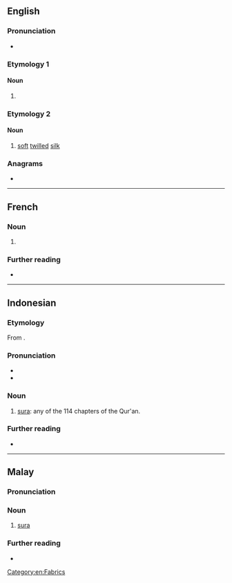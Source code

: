{{also|şurah}}
==English==

===Pronunciation===
* {{rhymes|en|ʊəɹə|s=2}}

===Etymology 1===

====Noun====
{{en-noun|s|suwar}}

# {{alternative spelling of|en|sura||chapter of Quran}}

===Etymology 2===

====Noun====
{{en-noun|~}}

# [[soft]] [[twill]]ed [[silk]]

===Anagrams===
* {{anagrams|en|a=ahrsu|Ashur|Rauhs|Shuar|sahur|shura}}

[[Category:en:Fabrics]]

----

==French==

===Noun===
{{fr-noun|m}}

# {{l|en|surah}} {{gloss|material}}

===Further reading===
* {{R:TLFi}}

----

==Indonesian==

===Etymology===
From {{der|id|ar|سُورَة|t=chapter of the Qur'an}}.

===Pronunciation===
* {{IPA|id|[ˈsurah]}}
* {{hyphenation|id|su|rah}}

===Noun===
{{id-noun}}

# {{lb|id|Islam}} [[sura]]: any of the 114 chapters of the Qur'an.

===Further reading===
* {{R:KBBI Daring}}

----

==Malay==

===Pronunciation===
{{rfp|ms}}

===Noun===
{{ms-noun|j=سورة}}

# {{lb|ms|Islam}} [[sura]]

===Further reading===
* {{R:PRPM}}